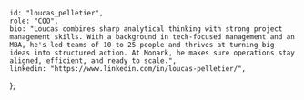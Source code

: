 
    id: "loucas_pelletier",
    role: "COO",
    bio: "Loucas combines sharp analytical thinking with strong project management skills. With a background in tech-focused management and an MBA, he's led teams of 10 to 25 people and thrives at turning big ideas into structured action. At Monark, he makes sure operations stay aligned, efficient, and ready to scale.",
    linkedin: "https://www.linkedin.com/in/loucas-pelletier/",
};